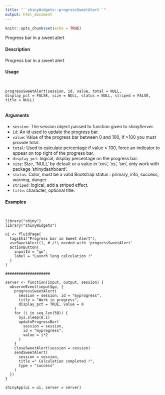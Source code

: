 ```yaml
---
title: "``shinyWidgets::progressSweetAlert``"
output: html_document
---
```


```r
knitr::opts_chunk$set(echo = TRUE)
```

Progress bar in a sweet alert

#### Description

Progress bar in a sweet alert

#### Usage
<pre><code>

progressSweetAlert(session, id, value, total = NULL,
display_pct = FALSE, size = NULL, status = NULL, striped = FALSE,
title = NULL)

</code></pre>
#### Arguments

* ``session``:  The session object passed to function given to shinyServer.
* ``id``:  An id used to update the progress bar.
* ``value``:   Value of the progress bar between 0 and 100, if >100 you must provide total.
* ``total``:   Used to calculate percentage if value > 100, force an indicator to appear on top right of the progress bar.
* ``display_pct``:  logical, display percentage on the progress bar.
* ``size``:   Size, ‘NULL‘ by default or a value in ’xxs’, ’xs’, ’sm’, only work with package ‘shinydashboard‘.
* ``status``:  Color, must be a valid Bootstrap status : primary, info, success, warning, danger.
* ``striped``: logical, add a striped effect.
* ``title ``: character, optional title.

#### Examples
<pre><code>

library("shiny")
library("shinyWidgets")

ui <- fluidPage(
  tags$h1("Progress bar in Sweet Alert"),
  useSweetAlert(), # /!\ needed with 'progressSweetAlert'
  actionButton(
    inputId = "go",
    label = "Launch long calculation !"
  )
)

####################

server <- function(input, output, session) {
  observeEvent(input$go, {
    progressSweetAlert(
      session = session, id = "myprogress",
      title = "Work in progress",
      display_pct = TRUE, value = 0
    )
    for (i in seq_len(50)) {
      Sys.sleep(0.1)
      updateProgressBar(
        session = session,
        id = "myprogress",
        value = i*2
      )
    }
    closeSweetAlert(session = session)
    sendSweetAlert(
      session = session,
      title =" Calculation completed !",
      type = "success"
    )
  })
}

shinyApp(ui = ui, server = server)

</code></pre>